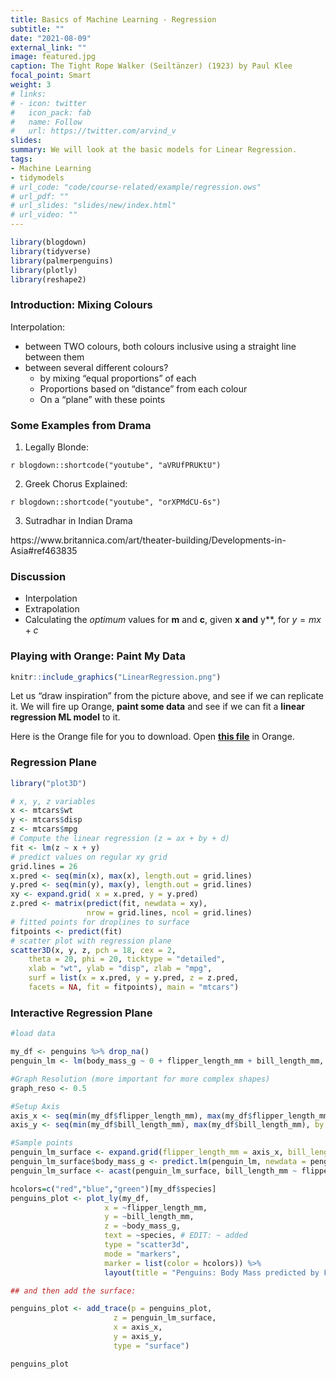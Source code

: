 ```yaml
---
title: Basics of Machine Learning - Regression
subtitle: ""
date: "2021-08-09"
external_link: ""
image: featured.jpg
caption: The Tight Rope Walker (Seiltänzer) (1923) by Paul Klee
focal_point: Smart
weight: 3
# links:
# - icon: twitter
#   icon_pack: fab
#   name: Follow
#   url: https://twitter.com/arvind_v
slides:
summary: We will look at the basic models for Linear Regression.
tags:
- Machine Learning
- tidymodels
# url_code: "code/course-related/example/regression.ows"
# url_pdf: ""
# url_slides: "slides/new/index.html"
# url_video: ""
---
```


```r
library(blogdown)
library(tidyverse)
library(palmerpenguins)
library(plotly)
library(reshape2)
```

### Introduction: Mixing Colours

Interpolation:

-   between TWO colours, both colours inclusive using a straight line
    between them\
-   between several different colours?
    -   by mixing "equal proportions" of each
    -   Proportions based on "distance" from each colour
    -   On a "plane" with these points

### Some Examples from Drama

1.  Legally Blonde:

`r blogdown::shortcode("youtube", "aVRUfPRUKtU")`

2.  Greek Chorus Explained:

`r blogdown::shortcode("youtube", "orXPMdCU-6s")`

3.  Sutradhar in Indian Drama

https://www.britannica.com/art/theater-building/Developments-in-Asia#ref463835

### Discussion

-   Interpolation
-   Extrapolation
-   Calculating the *optimum* values for **m** and **c**, given **x
    and** y\*\*, for $y = mx + c$

### Playing with Orange: Paint My Data

```r

knitr::include_graphics("LinearRegression.png")

```

Let us "draw inspiration" from the picture above, and see if we can
replicate it. We will fire up Orange, **paint some data** and see if we
can fit a **linear regression ML model** to it.

Here is the Orange file for you to download. Open <u>[**this
file**](LinearRegression.ows)</u> in Orange.

### Regression Plane

```r

library("plot3D")

# x, y, z variables
x <- mtcars$wt
y <- mtcars$disp
z <- mtcars$mpg
# Compute the linear regression (z = ax + by + d)
fit <- lm(z ~ x + y)
# predict values on regular xy grid
grid.lines = 26
x.pred <- seq(min(x), max(x), length.out = grid.lines)
y.pred <- seq(min(y), max(y), length.out = grid.lines)
xy <- expand.grid( x = x.pred, y = y.pred)
z.pred <- matrix(predict(fit, newdata = xy), 
                 nrow = grid.lines, ncol = grid.lines)
# fitted points for droplines to surface
fitpoints <- predict(fit)
# scatter plot with regression plane
scatter3D(x, y, z, pch = 18, cex = 2, 
    theta = 20, phi = 20, ticktype = "detailed",
    xlab = "wt", ylab = "disp", zlab = "mpg",  
    surf = list(x = x.pred, y = y.pred, z = z.pred,  
    facets = NA, fit = fitpoints), main = "mtcars")
```

### Interactive Regression Plane

```r
#load data

my_df <- penguins %>% drop_na()
penguin_lm <- lm(body_mass_g ~ 0 + flipper_length_mm + bill_length_mm, data = my_df)
```

```r
#Graph Resolution (more important for more complex shapes)
graph_reso <- 0.5

#Setup Axis
axis_x <- seq(min(my_df$flipper_length_mm), max(my_df$flipper_length_mm), by = graph_reso)
axis_y <- seq(min(my_df$bill_length_mm), max(my_df$bill_length_mm), by = graph_reso)

#Sample points
penguin_lm_surface <- expand.grid(flipper_length_mm = axis_x, bill_length_mm = axis_y,KEEP.OUT.ATTRS = F)
penguin_lm_surface$body_mass_g <- predict.lm(penguin_lm, newdata = penguin_lm_surface)
penguin_lm_surface <- acast(penguin_lm_surface, bill_length_mm ~ flipper_length_mm, value.var = "body_mass_g") #y ~ x

```

```r
hcolors=c("red","blue","green")[my_df$species]
penguins_plot <- plot_ly(my_df, 
                     x = ~flipper_length_mm, 
                     y = ~bill_length_mm, 
                     z = ~body_mass_g,
                     text = ~species, # EDIT: ~ added
                     type = "scatter3d", 
                     mode = "markers",
                     marker = list(color = hcolors)) %>% 
                     layout(title = "Penguins: Body Mass predicted by Flipper Length and Bill Length")

## and then add the surface:

penguins_plot <- add_trace(p = penguins_plot,
                       z = penguin_lm_surface,
                       x = axis_x,
                       y = axis_y,
                       type = "surface")

penguins_plot

```
